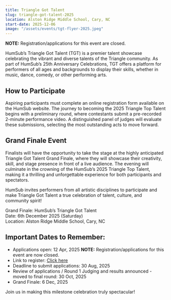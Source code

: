```yaml
---
title: Triangle Got Talent
slug: triangle-got-talent-2025
location: Alston Ridge Middle School, Cary, NC
start-date: 2025-12-06
image: "/assets/events/tgt-flyer-2025.jpeg"
---
```


**NOTE:** Registration/applications for this event are closed.

HumSub’s Triangle Got Talent (TGT) is a premier talent showcase celebrating the vibrant and diverse talents of the Triangle community. As part of HumSub’s 25th Anniversary Celebrations, TGT offers a platform for performers of all ages and backgrounds to display their skills, whether in music, dance, comedy, or other performing arts.

## How to Participate

Aspiring participants must complete an online registration form available on the HumSub website. The journey to becoming the 2025 Triangle Top Talent begins with a preliminary round, where contestants submit a pre-recorded 2-minute performance video. A distinguished panel of judges will evaluate these submissions, selecting the most outstanding acts to move forward.

## Grand Finale Event

Finalists will have the opportunity to take the stage at the highly anticipated Triangle Got Talent Grand Finale, where they will showcase their creativity, skill, and stage presence in front of a live audience. The evening will culminate in the crowning of the HumSub’s 2025 Triangle Top Talent, making it a thrilling and unforgettable experience for both participants and spectators.

HumSub invites performers from all artistic disciplines to participate and make Triangle Got Talent a true celebration of talent, culture, and community spirit!

Grand Finale: HumSub’s Triangle Got Talent  
Date: 6th December 2025 (Saturday)  
Location: Alston Ridge Middle School, Cary, NC 

<CallToAction title="Register" description="Registrations for Hum Sub’s Triangle Got Talent are open from Apr 18, 2025!" buttonText="Click to register" buttonLink="https://docs.google.com/forms/d/e/1FAIpQLSdd9TW0hGLjRzrtZ-LEkDPBPoYKjM7-uVPVGD4DBobb-eZLxQ/viewform?usp=dialog" />

## Important Dates to Remember:  
- Applications open: 12 Apr, 2025  **NOTE:** Registration/applications for this event are now closed. 
- Link to register: [Click here](https://docs.google.com/forms/d/e/1FAIpQLSdd9TW0hGLjRzrtZ-LEkDPBPoYKjM7-uVPVGD4DBobb-eZLxQ/viewform?usp=dialog)
- Deadline to submit applications: 30 Aug, 2025  
- Review of applications / Round 1 Judging and results announced - moved to final round: 30 Oct, 2025  
- Grand Finale: 6 Dec, 2025 

Join us in making this milestone celebration truly spectacular!